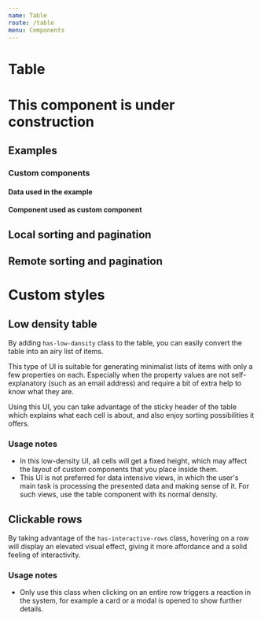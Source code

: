 ```yaml
---
name: Table
route: /table
menu: Components
---
```


# Table

<h1> This component is under construction</h1>

<limel-props name="limel-table" />

## Examples

<limel-example name="limel-example-table" />

### Custom components

<limel-example name="limel-example-table-custom-components" path="table"/>

#### Data used in the example

<limel-example name="birds" path="table" code-only={true} />

#### Component used as custom component

<limel-example name="limel-example-table-food" path="table" code-only={true}/>

## Local sorting and pagination
## Remote sorting and pagination

# Custom styles
<limel-example name="limel-example-table-low-density" />

## Low density table
By adding `has-low-dansity` class to the table, you can easily convert the table into an airy list of items.

This type of UI is suitable for generating minimalist lists of items with only a few properties on each. Especially when the property values are not self-explanatory (such as an email address) and require a bit of extra help to know what they are.

Using this UI, you can take advantage of the sticky header of the table which explains what each cell is about, and also enjoy sorting possibilities it offers.

### Usage notes
- In this low-density UI, all cells will get a fixed height, which may affect the layout of custom components that you place inside them.
- This UI is not preferred for data intensive views, in which the user's main task is processing the presented data and making sense of it. For such views, use the table component with its normal density.

## Clickable rows
By taking advantage of the `has-interactive-rows` class, hovering on a row will display an elevated visual effect, giving it more affordance and a solid feeling of interactivity.

### Usage notes
- Only use this class when clicking on an entire row triggers a reaction in the system, for example a card or a modal is opened to show further details.
